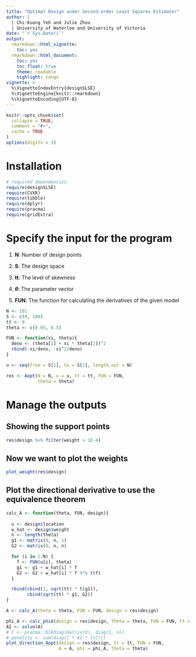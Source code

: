 ```yaml
---
title: "Optimal Design under Second-order Least Squares Estimator"
author: | 
  | Chi-Kuang Yeh and Julie Zhou
  | University of Waterloo and University of Victoria
date: "`r Sys.Date()`"
output:
  rmarkdown::html_vignette:
    toc: yes
  rmarkdown::html_document:
    toc: yes
    toc_float: true
    theme: readable
    highlight: tango
vignette: >
  %\VignetteIndexEntry{designSLSE}
  %\VignetteEngine{knitr::rmarkdown}
  %\VignetteEncoding{UTF-8}
---
```


<!-- latex macros -->
\newcommand{\cv}{\operatorname{cv}}

```r
knitr::opts_chunk$set(
  collapse = TRUE,
  comment = "#>",
  cache = TRUE
)
options(digits = 3)
```

# Installation

```r
# required dependencies
require(designSLSE)
require(CVXR)
require(tibble)
require(dplyr)
require(pracma)
require(gridExtra)
```

# Specify the input for the program

1. **N**: Number of design points

2. **S**: The design space

3. **tt**: The level of skewness

4. **$\theta$**: The parameter vector

5. **FUN**: The function for calculating the derivatives of the given model

```r
N <- 101
S <- c(0, 180)
tt <- 0
theta <- c(0.05, 0.5)

FUN <- function(xi, theta){
  deno <- (theta[1] + xi * theta[2])^2
  rbind(-xi/deno, -xi^2/deno)
}

u <- seq(from = S[1], to = S[2], length.out = N)

res <- Aopt(N = N, u = u, tt = tt, FUN = FUN, 
            theta = theta)

```


# Manage the outputs

## Showing the support points 

```r
res$design %>% filter(weight > 1E-4)

```

## Now we want to plot the weights
```r
plot_weight(res$design)
```

## Plot the directional derivative to use the equivalence theorem


```r
calc_A <- function(theta, FUN, design){
  
  u <- design$location
  w_hat <- design$weight
  n <- length(theta)
  g1 <- matrix(0, n, 1)
  G2 <- matrix(0, n, n)

  for (i in 1:N) {
    f <- FUN(u[i], theta)
    g1 <- g1 + w_hat[i] * f
    G2 <- G2 + w_hat[i] * f %*% t(f)
  }

  rbind(cbind(1, sqrt(tt) * t(g1)),
        cbind(sqrt(tt) * g1, G2))
}

A <- calc_A(theta = theta, FUN = FUN, design = res$design)

phi_A <- calc_phiA(design = res$design, theta = theta, FUN = FUN, tt = tt, A = A)
AI <- solve(A)
# C <- pracma::blkdiag(matrix(0), diag(1, n))
# penality <- sum(diag(C * AI * t(C)))
plot_direction_Aopt(design = res$design, tt = tt, FUN = FUN, 
                    A = A, phi = phi_A, theta = theta)
```


